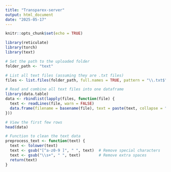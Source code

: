 ```yaml
---
title: "Transparex-server"
output: html_document
date: "2025-05-17"
---
```


```r
knitr::opts_chunk$set(echo = TRUE)
```

```r
library(reticulate)
library(torch)
library(text)
```


```r
# Set the path to the uploaded folder
folder_path <- "text"
```

```r
# List all text files (assuming they are .txt files)
files <- list.files(folder_path, full.names = TRUE, pattern = "\\.txt$")
```

```r
# Read and combine all text files into one dataframe
library(data.table)
data <- rbindlist(lapply(files, function(file) {
  text <- readLines(file, warn = FALSE)
  data.frame(filename = basename(file), text = paste(text, collapse = " "))
}))

```

```r
# View the first few rows
head(data)
```

```r
# Function to clean the text data
preprocess_text <- function(text) {
  text <- tolower(text)         
  text <- gsub("[^a-z0-9 ]", " ", text)  # Remove special characters
  text <- gsub("\\s+", " ", text)        # Remove extra spaces
  return(text)
}
```
